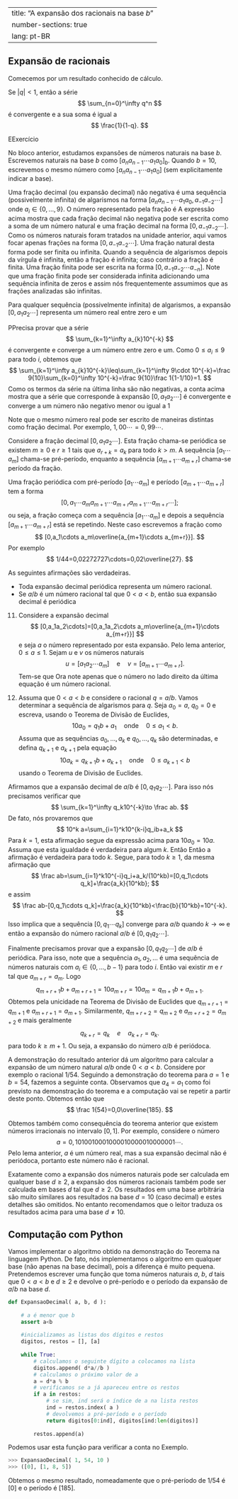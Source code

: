 

---
title: "A expansão dos racionais na base $b$"
number-sections: true
lang: pt-BR
---


## Expansão de racionais

Comecemos por um resultado conhecido de cálculo.

:::{#lem-}
Se $|q| <1$, então a série
$$
\sum_{n=0}^\infty q^n
$$
é convergente e a sua soma é igual a
$$
\frac{1}{1-q}.
$$
:::


:::{.proof}
EExercício
:::

No bloco anterior, estudamos expansões de números naturais na base $b$. Escrevemos naturais na base $b$ como $[a_na_{n-1}\cdots a_1a_0]_b$. Quando $b=10$, escrevemos o mesmo número como $[a_na_{n-1}\cdots a_1a_0]$ (sem explicitamente indicar a base).

Uma fração decimal (ou expansão decimal) não negativa é uma sequência (possivelmente infinita) de algarismos na forma $[a_na_{n-1}\cdots a_1a_0,a_{-1}a_{-2}\cdots]$ onde $a_{i}\in\{0,\ldots,9\}$. O número representado pela fração é
\begin{align*}
a&=\sum_{k=n}^{-\infty}a_k10^k=\sum_{k=0}^n a_k10^k+\sum_{k=1}^{\infty}a_{-k}10^{-k}\\&=
[a_na_{n-1}\cdots a_1a_0]+\sum_{k=1}^{\infty}a_{-k}10^{-k}.
\end{align*}
A expressão acima mostra que cada fração decimal não negativa pode ser escrita como a soma de um número natural e uma fração decimal na forma $[0,a_{-1}a_{-2}\cdots]$. Como os números naturais foram tratados na unidade anterior, aqui vamos focar apenas frações na forma $[0,a_{-1}a_{-2}\cdots]$. Uma fração natural desta forma pode ser finita ou infinita. Quando a sequência de algarismos depois da vírgula é infinita, então a fração é infinita; caso contrário a fração é finita. Uma fração finita pode ser escrita na forma $[0,a_{-1}a_{-2}\cdots a_{-n}]$. Note que uma fração finita pode ser considerada infinita adicionando uma sequência infinita de zeros e assim nós frequentemente assumimos que as frações analizadas são infinitas.

:::{#lem-}
Para qualquer sequência (possivelmente infinita) de algarismos, a expansão $[0,a_{1}a_{2}\cdots]$ representa um número real entre zero e um
:::


:::{.proof}
PPrecisa provar que a série
$$
\sum_{k=1}^\infty a_{k}10^{-k}
$$
é convergente e converge a um número entre zero e um. Como $0\leq a_i\leq 9$ para todo $i$, obtemos que
$$
\sum_{k=1}^\infty a_{k}10^{-k}\leq\sum_{k=1}^\infty 9\cdot 10^{-k}=\frac 9{10}\sum_{k=0}^\infty 10^{-k}=\frac 9{10}\frac 1{1-1/10}=1.
$$
Como os termos da série na última linha são não negativas, a conta acima mostra que a série que corresponde à expansão $[0,a_{1}a_{2}\cdots]$ é convergente e converge a um número não negativo menor ou igual a $1$
:::

Note que o mesmo número real pode ser escrito de maneiras distintas como fração decimal. Por exemplo, $1,00\cdots=0,99\cdots$.

Considere a fração decimal $[0,a_{1}a_{2}\cdots]$. Esta fração chama-se periódica se existem $m\geq 0$ e $r\geq 1$ tais que $a_{r+k}=a_k$ para todo $k> m$. A sequência $[a_1\cdots a_m]$ chama-se pré-período, enquanto a sequência $[a_{m+1}\cdots a_{m+r}]$ chama-se período da fração.

Uma fração periódica com pré-período $[a_1\cdots a_m]$ e período $[a_{m+1}\cdots a_{m+r}]$ tem a forma
$$
[0,a_1\cdots a_ma_{m+1}\cdots a_{m+r}a_{m+1}\cdots a_{m+r}\cdots];
$$
ou seja, a fração começa com a sequência $[a_1\cdots a_m]$ e depois a sequência $[a_{m+1}\cdots a_{m+r}]$ está se repetindo. Neste caso escrevemos a fração como
$$
[0,a_1\cdots a_m\overline{a_{m+1}\cdots a_{m+r}}].
$$
Por exemplo
$$
1/44=0,02272727\cdots=0,02\overline{27}.
$$

:::{#thm-}
As seguintes afirmações são verdadeiras.


-  Toda expansão decimal periódica representa um número racional.
-  Se $a/b$ é um número racional tal que $0<a<b$, então sua expansão decimal é periódica

:::


:::{.proof}
11. Considere a expansão decimal
$$
[0,a_1a_2\cdots]=[0,a_1a_2\cdots a_m\overline{a_{m+1}\cdots a_{m+r}}]
$$
e seja $a$ o número representado por esta expansão. Pelo lema anterior, $0\leq a\leq 1$. Sejam $u$ e $v$ os números naturais
$$
u=[a_1a_2\cdots a_m]\quad\mbox{e}\quad v=[a_{m+1}\cdots a_{m+r}].
$$
Tem-se que
\begin{align*}
a&=\sum_{k=1}^\infty a_k10^{-k}=\frac u{10^{m}}+\sum_{k=1}^\infty \frac{v}{10^{m+kr}}\\&=\frac u{10^{m}}+\frac{v}{10^{m+r}}\sum_{k=0}^\infty \frac{1}{10^{kr}}=\frac{u}{10^{m}}+\frac{v}{10^{m+r}}\frac{1}{1-10^{-r}}.
\end{align*}
Ora note apenas que o número no lado direito da última equação é um número racional.

2. Assuma que $0< a<b$ e considere o racional $q=a/b$. Vamos determinar a sequência de algarismos para $q$. Seja $a_0=a$, $q_0=0$ e escreva, usando o Teorema de Divisão de Euclides,
$$
10a_0=q_1b+a_1\quad\mbox{onde}\quad 0\leq a_1<b.
$$
Assuma que as sequências $a_0,\ldots,a_k$ e $q_0,\ldots,q_k$ são determinadas, e defina $q_{k+1}$ e $a_{k+1}$ pela equação
$$
10a_k=q_{k+1}b+a_{k+1}\quad\mbox{onde}\quad 0\leq a_{k+1}<b
$$
usando o Teorema de Divisão de Euclides.

Afirmamos que a expansão decimal de $a/b$ é $[0,q_1q_2\cdots]$. Para isso nós precisamos verificar que
$$
\sum_{k=1}^\infty q_k10^{-k}\to \frac ab.
$$
De fato, nós provaremos que
$$
10^k a=\sum_{i=1}^k10^{k-i}q_ib+a_k
$$
Para $k=1$, esta afirmação segue da expressão acima para $10a_0=10a$. Assuma que esta igualdade é verdadeira para algum $k$. Então
\begin{align*}
10^{k+1}a&=10\cdot 10^ka=10\cdot\left(\sum_{i=1}^k10^{k-i}q_ib+a_k\right)
\\&=\sum_{i=1}^{k}10^{k+1-i}q_ib+10a_k\\&=
\sum_{i=1}^{k}10^{k+1-i}q_ib+q_{k+1}b+a_{k+1}\\&=\sum_{i=1}^{k+1}10^{k+1-i}q_ib+a_{k+1}.
\end{align*}
Então a afirmação é verdadeira para todo $k$. Segue, para todo $k\geq 1$, da mesma afirmação que
$$
\frac ab=\sum_{i=1}^k10^{-i}q_i+a_k/(10^kb)=[0,q_1\cdots q_k]+\frac{a_k}{10^kb};
$$
e assim
$$
\frac ab-[0,q_1\cdots q_k]=\frac{a_k}{10^kb}<\frac{b}{10^kb}=10^{-k}.
$$
Isso implica que a sequência $[0,q_1\cdots q_k]$ converge para $a/b$ quando $k\to\infty$ e então a expansão do número racional $a/b$ é $[0,q_1q_2\cdots]$.

Finalmente precisamos provar que a expansão $[0,q_1q_2\cdots]$ de $a/b$ é periódica. Para isso, note que a sequência $a_1,a_2,\ldots$ é uma sequência de números naturais com $a_i\in\{0,\ldots,b-1\}$ para todo $i$. Então vai existir $m$ e $r$ tal que $a_{m+r}=a_m$. Logo
$$
q_{m+r+1}b+a_{m+r+1}=10a_{m+r}=10a_m=q_{m+1}b+a_{m+1}.
$$
Obtemos pela unicidade na Teorema de Divisão de Euclides que $q_{m+r+1}=q_{m+1}$ e $a_{m+r+1}=a_{m+1}$. Similarmente, $q_{m+r+2}=q_{m+2}$ e $a_{m+r+2}=a_{m+2}$ e mais geralmente
$$
q_{k+r}=q_{k}\quad e \quad a_{k+r}=a_{k}.
$$
para todo $k\geq m+1$. Ou seja, a expansão do número $a/b$ é periódoca.

:::


:::{#exm-}
A demonstração do resultado anterior dá um algoritmo para calcular a expansão de um número natural $a/b$ onde $0<a<b$. Considere por exemplo o racional $1/54$. Seguindo a demonstração do teorema para $a=1$ e $b=54$, fazemos a seguinte conta.\begin{align*}
10a=10=0\cdot 54+10\quad &\Rightarrow\quad q_1=0\mbox{ e }a_1=10\\
10a_1=100=1\cdot 54+46\quad &\Rightarrow\quad q_2=1\mbox{ e }a_2=46\\
10a_2=460=8\cdot 54+28\quad &\Rightarrow\quad q_3=8\mbox{ e }a_3=28\\
10a_3=280=5\cdot 54+10\quad &\Rightarrow\quad q_4=5\mbox{ e }a_4=10\\
10a_4=100=1\cdot 54+46\quad &\Rightarrow\quad q_5=1\mbox{ e }a_5=46
\end{align*}
Observamos que $a_4=a_1$ como foi previsto na demonstração do teorema e a computação vai se repetir a partir deste ponto. Obtemos então que
$$
\frac 1{54}=0,0\overline{185}.
$$
:::

Obtemos também como consequência do teorema anterior que existem números irracionais no intervalo $[0,1]$. Por exemplo, considere o número
$$
a=0,1010010001000010000010000001\cdots.
$$
Pelo lema anterior, $a$ é um número real, mas a sua expansão decimal não é periódoca, portanto este número não é racional.

Exatamente como a expansão dos números naturais pode ser calculada em qualquer base $d\geq 2$, a expansão dos números racionais também pode ser calculada em bases $d$ tal que $d\geq 2$. Os resultados em uma base arbitrária são muito similares aos resultados na base $d=10$ (caso decimal) e estes detalhes são omitidos. No entanto recomendamos que o leitor traduza os resultados acima para uma base $d\neq 10$.

## Computação com Python

Vamos implementar o algoritmo obtido na demonstração do Teorema na linguagem Python. De fato, nós implementamos o algoritmo em qualquer base (não apenas na base decimal), pois a diferença é muito pequena. Pretendemos escrever uma função que toma números naturais $a$, $b$, $d$ tais que $0<a<b$ e $d\geq 2$ e devolve o pré-período e o período da expansão de $a/b$ na base $d$.
```python
def ExpansaoDecimal( a, b, d ):
    
    # a é menor que b
    assert a<b
    
    #inicializamos as listas dos dígitos e restos
    digitos, restos = [], [a]
    
    while True:
        # calculamos o seguinte dígito a colocamos na lista
        digitos.append( d*a//b )
        # calculamos o próximo valor de a
        a = d*a % b
        # verificamos se a já apareceu entre os restos
        if a in restos:
            # se sim, ind será o índice de a na lista restos
            ind = restos.index( a )
            # devolvemos a pré-período e o período
            return digitos[0:ind], digitos[ind:len(digitos)]
            
        restos.append(a)
```
Podemos usar esta função para verificar a conta no Exemplo.
```python
>>> ExpansaoDecimal( 1, 54, 10 )
>>> ([0], [1, 8, 5])
```

Obtemos o mesmo resultado, nomeadamente que o pré-período de $1/54$ é $[0]$ e o período é $[185]$.


